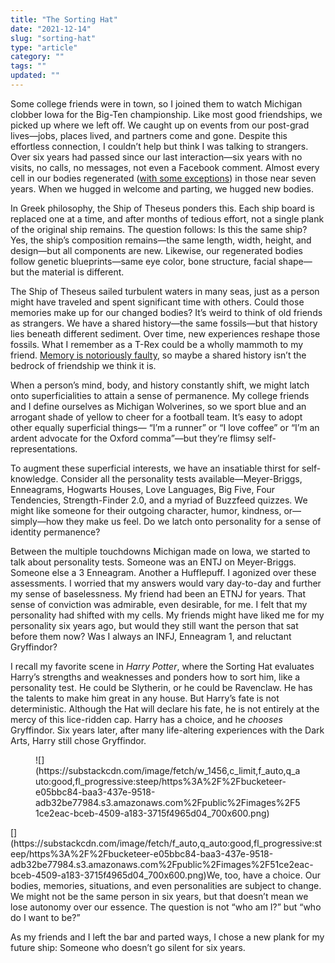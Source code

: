 ```yaml
---
title: "The Sorting Hat"
date: "2021-12-14"
slug: "sorting-hat"
type: "article"
category: ""
tags: ""
updated: ""
---
```


Some college friends were in town, so I joined them to watch Michigan clobber Iowa for the Big-Ten championship. Like most good friendships, we picked up where we left off. We caught up on events from our post-grad lives—jobs, places lived, and partners come and gone. Despite this effortless connection, I couldn’t help but think I was talking to strangers. Over six years had passed since our last interaction—six years with no visits, no calls, no messages, not even a Facebook comment. Almost every cell in our bodies regenerated ([with some exceptions](https://www.snopes.com/fact-check/does-body-replace-itself-seven-years/)) in those near seven years. When we hugged in welcome and parting, we hugged new bodies.

In Greek philosophy, the Ship of Theseus ponders this. Each ship board is replaced one at a time, and after months of tedious effort, not a single plank of the original ship remains. The question follows: Is this the same ship? Yes, the ship’s composition remains—the same length, width, height, and design—but all components are new. Likewise, our regenerated bodies follow genetic blueprints—same eye color, bone structure, facial shape—but the material is different.

The Ship of Theseus sailed turbulent waters in many seas, just as a person might have traveled and spent significant time with others. Could those memories make up for our changed bodies? It’s weird to think of old friends as strangers. We have a shared history—the same fossils—but that history lies beneath different sediment. Over time, new experiences reshape those fossils. What I remember as a T-Rex could be a wholly mammoth to my friend. [Memory is notoriously faulty](https://www.psychologytoday.com/us/blog/hidden-motives/201203/unreliable-memory), so maybe a shared history isn’t the bedrock of friendship we think it is.

When a person’s mind, body, and history constantly shift, we might latch onto superficialities to attain a sense of permanence. My college friends and I define ourselves as Michigan Wolverines, so we sport blue and an arrogant shade of yellow to cheer for a football team. It’s easy to adopt other equally superficial things— “I’m a runner” or “I love coffee” or “I’m an ardent advocate for the Oxford comma”—but they’re flimsy self-representations.

To augment these superficial interests, we have an insatiable thirst for self-knowledge. Consider all the personality tests available—Meyer-Briggs, Enneagrams, Hogwarts Houses, Love Languages, Big Five, Four Tendencies, Strength-Finder 2.0, and a myriad of Buzzfeed quizzes. We might like someone for their outgoing character, humor, kindness, or—simply—how they make us feel. Do we latch onto personality for a sense of identity permanence?

Between the multiple touchdowns Michigan made on Iowa, we started to talk about personality tests. Someone was an ENTJ on Meyer-Briggs. Someone else a 3 Enneagram. Another a Hufflepuff. I agonized over these assessments. I worried that my answers would vary day-to-day and further my sense of baselessness. My friend had been an ETNJ for years. That sense of conviction was admirable, even desirable, for me. I felt that my personality had shifted with my cells. My friends might have liked me for my personality six years ago, but would they still want the person that sat before them now? Was I always an INFJ, Enneagram 1, and reluctant Gryffindor?

I recall my favorite scene in *Harry Potter*, where the Sorting Hat evaluates Harry’s strengths and weaknesses and ponders how to sort him, like a personality test. He could be Slytherin, or he could be Ravenclaw. He has the talents to make him great in any house. But Harry’s fate is not deterministic. Although the Hat will declare his fate, he is not entirely at the mercy of this lice-ridden cap. Harry has a choice, and he *chooses* Gryffindor. Six years later, after many life-altering experiences with the Dark Arts, Harry still chose Gryffindor.

<div class="wp-block-image"><figure class="aligncenter">![](https://substackcdn.com/image/fetch/w_1456,c_limit,f_auto,q_auto:good,fl_progressive:steep/https%3A%2F%2Fbucketeer-e05bbc84-baa3-437e-9518-adb32be77984.s3.amazonaws.com%2Fpublic%2Fimages%2F51ce2eac-bceb-4509-a183-3715f4965d04_700x600.png)</figure></div>[](https://substackcdn.com/image/fetch/f_auto,q_auto:good,fl_progressive:steep/https%3A%2F%2Fbucketeer-e05bbc84-baa3-437e-9518-adb32be77984.s3.amazonaws.com%2Fpublic%2Fimages%2F51ce2eac-bceb-4509-a183-3715f4965d04_700x600.png)We, too, have a choice. Our bodies, memories, situations, and even personalities are subject to change. We might not be the same person in six years, but that doesn’t mean we lose autonomy over our essence. The question is not “who am I?” but “who do I want to be?”

As my friends and I left the bar and parted ways, I chose a new plank for my future ship: Someone who doesn’t go silent for six years.
